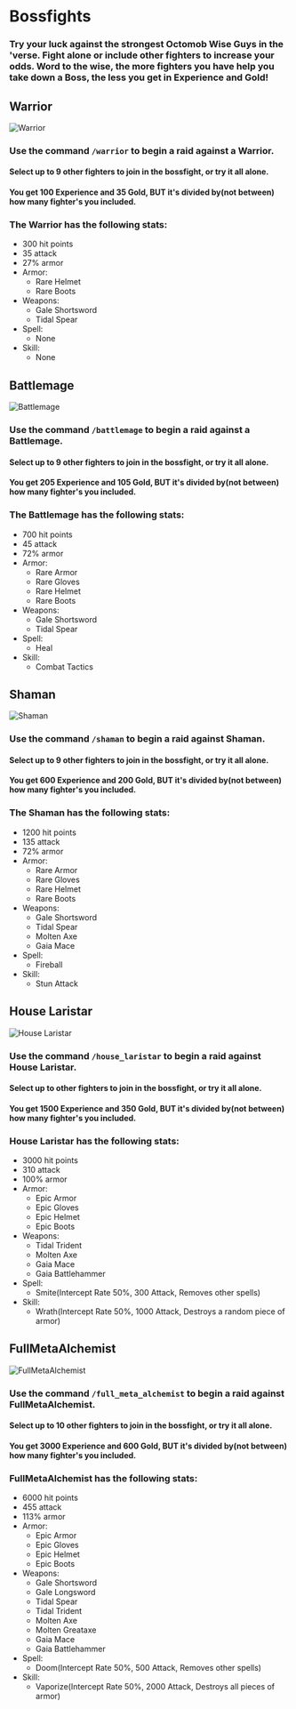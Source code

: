 # Bossfights

### Try your luck against the strongest Octomob Wise Guys in the 'verse. Fight alone or include other fighters to increase your odds. Word to the wise, the more fighters you have help you take down a Boss, the less you get in Experience and Gold!

## Warrior

![Warrior](https://metadata.lootheroes.io/common/hero/warriorSoldier-square.png)

### Use the command `/warrior` to begin a raid against a Warrior.

#### Select up to 9 other fighters to join in the bossfight, or try it all alone.

#### You get 100 Experience and 35 Gold, BUT it's divided by(not between) how many fighter's you included.

### The Warrior has the following stats:

- 300 hit points
- 35 attack
- 27% armor
- Armor:
  - Rare Helmet
  - Rare Boots
- Weapons:
  - Gale Shortsword
  - Tidal Spear
- Spell:
  - None
- Skill:
  - None

## Battlemage

![Battlemage](https://metadata.lootheroes.io/common/hero/battlemageSoldier-square.png)

### Use the command `/battlemage` to begin a raid against a Battlemage.

#### Select up to 9 other fighters to join in the bossfight, or try it all alone.

#### You get 205 Experience and 105 Gold, BUT it's divided by(not between) how many fighter's you included.

### The Battlemage has the following stats:

- 700 hit points
- 45 attack
- 72% armor
- Armor:
  - Rare Armor
  - Rare Gloves
  - Rare Helmet
  - Rare Boots
- Weapons:
  - Gale Shortsword
  - Tidal Spear
- Spell:
  - Heal
- Skill:
  - Combat Tactics

## Shaman

![Shaman](https://metadata.lootheroes.io/common/hero/shamanKnight-square.png)

### Use the command `/shaman` to begin a raid against Shaman.

#### Select up to 9 other fighters to join in the bossfight, or try it all alone.

#### You get 600 Experience and 200 Gold, BUT it's divided by(not between) how many fighter's you included.

### The Shaman has the following stats:

- 1200 hit points
- 135 attack
- 72% armor
- Armor:
  - Rare Armor
  - Rare Gloves
  - Rare Helmet
  - Rare Boots
- Weapons:
  - Gale Shortsword
  - Tidal Spear
  - Molten Axe
  - Gaia Mace
- Spell:
  - Fireball
- Skill:
  - Stun Attack

## House Laristar

![House Laristar](https://metadata.lootheroes.io/common/hero/archangelLord-square.png)

### Use the command `/house_laristar` to begin a raid against House Laristar.

#### Select up to other fighters to join in the bossfight, or try it all alone.

#### You get 1500 Experience and 350 Gold, BUT it's divided by(not between) how many fighter's you included.

### House Laristar has the following stats:

- 3000 hit points
- 310 attack
- 100% armor
- Armor:
  - Epic Armor
  - Epic Gloves
  - Epic Helmet
  - Epic Boots
- Weapons:
  - Tidal Trident
  - Molten Axe
  - Gaia Mace
  - Gaia Battlehammer
- Spell:
  - Smite(Intercept Rate 50%, 300 Attack, Removes other spells)
- Skill:
  - Wrath(Intercept Rate 50%, 1000 Attack, Destroys a random piece of armor)

## FullMetaAlchemist

![FullMetaAlchemist](https://metadata.lootheroes.io/common/hero/necromancerLord-square.png)

### Use the command `/full_meta_alchemist` to begin a raid against FullMetaAlchemist.

#### Select up to 10 other fighters to join in the bossfight, or try it all alone.

#### You get 3000 Experience and 600 Gold, BUT it's divided by(not between) how many fighter's you included.

### FullMetaAlchemist has the following stats:

- 6000 hit points
- 455 attack
- 113% armor
- Armor:
  - Epic Armor
  - Epic Gloves
  - Epic Helmet
  - Epic Boots
- Weapons:
  - Gale Shortsword
  - Gale Longsword
  - Tidal Spear
  - Tidal Trident
  - Molten Axe
  - Molten Greataxe
  - Gaia Mace
  - Gaia Battlehammer
- Spell:
  - Doom(Intercept Rate 50%, 500 Attack, Removes other spells)
- Skill:
  - Vaporize(Intercept Rate 50%, 2000 Attack, Destroys all pieces of armor)

